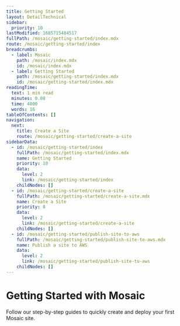```yaml
---
title: Getting Started
layout: DetailTechnical
sidebar:
  priority: 10
lastModified: 1685715484517
fullPath: /mosaic/getting-started/index.mdx
route: /mosaic/getting-started/index
breadcrumbs:
  - label: Mosaic
    path: /mosaic/index.mdx
    id: /mosaic/index.mdx
  - label: Getting Started
    path: /mosaic/getting-started/index.mdx
    id: /mosaic/getting-started/index.mdx
readingTime:
  text: 1 min read
  minutes: 0.08
  time: 4800
  words: 16
tableOfContents: []
navigation:
  next:
    title: Create a Site
    route: /mosaic/getting-started/create-a-site
sidebarData:
  - id: /mosaic/getting-started/index
    fullPath: /mosaic/getting-started/index.mdx
    name: Getting Started
    priority: 10
    data:
      level: 2
      link: /mosaic/getting-started/index
    childNodes: []
  - id: /mosaic/getting-started/create-a-site
    fullPath: /mosaic/getting-started/create-a-site.mdx
    name: Create a Site
    priority: 8
    data:
      level: 2
      link: /mosaic/getting-started/create-a-site
    childNodes: []
  - id: /mosaic/getting-started/publish-site-to-aws
    fullPath: /mosaic/getting-started/publish-site-to-aws.mdx
    name: Publish a site to AWS
    data:
      level: 2
      link: /mosaic/getting-started/publish-site-to-aws
    childNodes: []
---
```

# Getting Started with Mosaic

Follow our step-by-step guides to quickly create and deploy your first Mosaic site.

<Tiles>
  <TileLink
    action={'Learn more'}
    description={'Learn how to generate a Mosaic site.'}
    title={'Create a Mosaic Site'}
    link={'./create-a-site'}
  />
  <TileLink
    action={'Learn more'}
    description={'Learn how to deploy your Mosaic site to AWS for production use.'}
    title={'Deploy a Mosaic Site'}
    link={'./publish-site-to-aws'}
  />
</Tiles>
